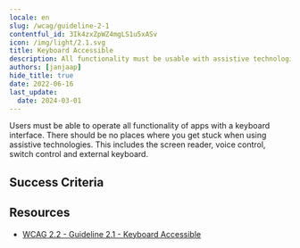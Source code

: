 ```yaml
---
locale: en
slug: /wcag/guideline-2-1
contentful_id: 3Ik4zxZpWZ4mgLS1u5xASv
icon: /img/light/2.1.svg
title: Keyboard Accessible
description: All functionality must be usable with assistive technologies.
authors: [janjaap]
hide_title: true
date: 2022-06-16
last_update:
  date: 2024-03-01
---
```


<Hero
  title="Keyboard Accessible"
  image="/img/light/2.1.svg"
  alt="WCAG 2.1 icon"
  prefix="Guideline 2.1"
/>

Users must be able to operate all functionality of apps with a keyboard interface. There should be no places where you get stuck when using assistive technologies. This includes the screen reader, voice control, switch control and external keyboard.

## Success Criteria

<LinkList title="Success Criteria" isHighlighted={true}>
  <LinkListItem
    url="/en/guidelines/wcag/success-criterion-2-1-1"
    title="Success Criterion 2.1.1 - Keyboard"
    label="Keyboard"
    description="Ensure that all functionality in the app can be used with assistive technologies."
    image="/img/light/2.1.1.svg"
    alt="WCAG 2.1.1 icon"
  />
  <LinkListItem
    url="/en/guidelines/wcag/success-criterion-2-1-2"
    title="Success Criterion 2.1.2 - No Keyboard Trap"
    label="No Keyboard Trap"
    description="Ensure users of assistive technologies can't get stuck anywhere in the app."
    image="/img/light/2.1.2.svg"
    alt="WCAG 2.1.2 icon"
  />
  <LinkListItem
    url="/en/guidelines/wcag/success-criterion-2-1-3"
    title="Success Criterion 2.1.3 - Keyboard (No Exception)"
    label="Keyboard (No Exception)"
    description="All functionality of the content must be operable through a keyboard interface without requiring specific timings for individual keystrokes."
    image="/img/light/2.1.3.svg"
    alt="WCAG 2.1.3 icon"
  />
  <LinkListItem
    url="/en/guidelines/wcag/success-criterion-2-1-4"
    title="Success Criterion 2.1.4 - Character Key Shortcuts"
    label="Character Key Shortcuts"
    description="Ensure that shortcuts cannot be accidentally activated when using assistive technologies."
    image="/img/light/2.1.4.svg"
    alt="WCAG 2.1.4 icon"
  />
</LinkList>

## Resources

- [WCAG 2.2 - Guideline 2.1 - Keyboard Accessible](https://www.w3.org/TR/WCAG22/#keyboard-accessible)
